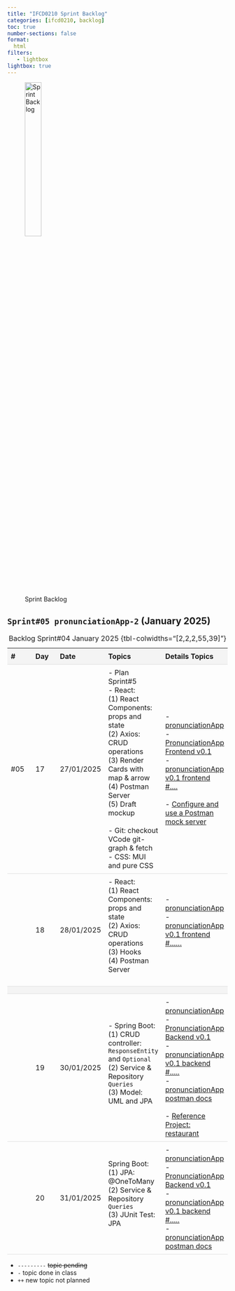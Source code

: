 ```yaml
---
title: "IFCD0210 Sprint Backlog"
categories: [ifcd0210, backlog]
toc: true
number-sections: false
format:
  html
filters:
   - lightbox
lightbox: true
---
```


<style>

.heatMap th { background:  #f4f4f4;}
tr:nth-child(3) {background-color: #f4f4f4;}

th, td {
  padding: 8px;
  text-align: left;
  border-bottom: 1px solid #ddd;
}

tr:hover {background-color:  #f4f4f4;}

</style>

![Sprint Backlog](/images/home/backlog.jpg){width="30%"}

<div class="heatMap">

::: {.column-page-right}


##  ``Sprint#05 pronunciationApp-2`` (January 2025)

| # | Day | Date | Topics |  Details Topics |
| -- | -- | -- | -- | -- |
| #05 | 17 | 27/01/2025 |  - Plan Sprint#5 </br>   - React: </br> (1) React Components: props and state </br> (2) Axios: CRUD operations </br> (3) Render Cards with map & arrow </br> (4) Postman Server </br>   (5) Draft mockup </br></br> - Git: checkout VCode git-graph & fetch </br> - CSS: MUI and pure CSS  |  - [pronunciationApp](https://github.com/AlbertProfe/pronunciationApp){.external target='_blank'} </br>  - [PronunciationApp Frontend v0.1]([oot/backend/resources/pronunciationApp-v0.1.md](https://github.com/AlbertProfe/pronunciationApp/blob/frontend-react/frontend/resources/pronunciatonApp-v0.1.md)){.external target='_blank'} </br> - [pronunciationApp v0.1 frontend  #....](){.external target='_blank'} </br>   </br>  - [Configure and use a Postman mock server](https://learning.postman.com/docs/designing-and-developing-your-api/mocking-data/setting-up-mock/){.external target='_blank'} </br>   |
| | 18 | 28/01/2025 |  - React: </br> (1) React Components: props and state </br> (2) Axios: CRUD operations </br> (3) Hooks </br> (4) Postman Server </br></br>  |   - [pronunciationApp](https://github.com/AlbertProfe/pronunciationApp){.external target='_blank'} </br> - [pronunciationApp v0.1 frontend  #......](){.external target='_blank'} </br>  </br>  </br>  |
| |
| | 19 | 30/01/2025 | - Spring Boot: </br> (1) CRUD controller: `ResponseEntity` and `Optional` </br>  (2) Service & Repository `Queries`  </br>  (3)  Model: UML and JPA  </br></br> | - [pronunciationApp](https://github.com/AlbertProfe/pronunciationApp){.external target='_blank'} </br>  - [PronunciationApp Backend v0.1](https://github.com/AlbertProfe/pronunciationApp/blob/backend-spring-boot/backend/resources/pronunciationApp-v0.1.md){.external target='_blank'} </br>  - [pronunciationApp v0.1 backend  #.....](){.external target='_blank'} </br> - [pronunciationApp postman docs](https://documenter.getpostman.com/view/7473960/2sAYQdkqg4){.external target='_blank'} </br> </br> - [Reference Project: restaurant](https://albertprofe.dev/springboot/sblab8-1.html){.external target='_blank'}   </br>   |
| | 20 | 31/01/2025 |  Spring Boot: </br> (1) JPA: @OneToMany </br>  (2) Service & Repository `Queries`  </br>  (3)  JUnit Test: JPA  </br></br>  | - [pronunciationApp](https://github.com/AlbertProfe/pronunciationApp){.external target='_blank'} </br>  - [PronunciationApp Backend v0.1](https://github.com/AlbertProfe/pronunciationApp/blob/backend-spring-boot/backend/resources/pronunciationApp-v0.1.md){.external target='_blank'} </br> - [pronunciationApp v0.1 backend  #.....](){.external target='_blank'} </br> - [pronunciationApp postman docs](https://documenter.getpostman.com/view/7473960/2sAYQdkqg4){.external target='_blank'}   </br>  |
: Backlog Sprint#04 January 2025 {tbl-colwidths="[2,2,2,55,39]"}
:::

</div>

::: {.callout-note}
- `---------` <s>topic pending</s>
- `-` topic done in class
- `++` new topic not planned
:::


